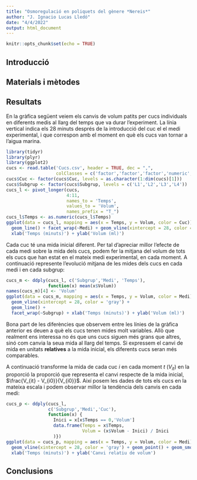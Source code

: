 ```yaml
---
title: "Osmoregulació en poliquets del gènere *Nereis*"
author: "J. Ignacio Lucas Lledó"
date: "4/4/2022"
output: html_document
---
```


```r
knitr::opts_chunk$set(echo = TRUE)
```

## Introducció

## Materials i mètodes

## Resultats

En la gràfica següent veiem els canvis de volum patits per cucs individuals en diferents medis al
llarg del temps que va durar l'experiment. La línia vertical indica els 28 minuts després de la
introducció del cuc el el medi experimental, i que correspon amb el moment en què els cucs van tornar
a l'aigua marina.

```r
library(tidyr)
library(plyr)
library(ggplot2)
cucs <- read.table('Cucs.csv', header = TRUE, dec = ",",
                   colClasses = c('factor','factor','factor','numeric','numeric','numeric',                       'numeric','numeric','numeric','numeric','numeric'))
cucs$Cuc <- factor(cucs$Cuc, levels = as.character(1:dim(cucs)[1]))
cucs$Subgrup <- factor(cucs$Subgrup, levels = c('L1','L2','L3','L4'))
cucs_l <- pivot_longer(cucs,
                       4:11,
                       names_to = 'Temps',
                       values_to = 'Volum',
                       names_prefix = "T_")
cucs_l$Temps <- as.numeric(cucs_l$Temps)
ggplot(data = cucs_l, mapping = aes(x = Temps, y = Volum, color = Cuc)) +
  geom_line() + facet_wrap(~Medi) + geom_vline(xintercept = 28, color = 'gray') +
  xlab('Temps (minuts)') + ylab('Volum (ml)')
```

Cada cuc té una mida inicial diferent. Per tal d'apreciar millor l'efecte de cada
medi sobre la mida dels cucs, podem fer la mitjana del volum de tots els cucs que
han estat en el mateix medi experimental, en cada moment. A continuació represente
l'evolució mitjana de les mides dels cucs en cada medi i en cada subgrup:

```r
cucs_m <- ddply(cucs_l, c('Subgrup','Medi', 'Temps'),
                function(x) mean(x$Volum))
names(cucs_m)[4] <- 'Volum'
ggplot(data = cucs_m, mapping = aes(x = Temps, y = Volum, color = Medi)) +
  geom_vline(xintercept = 28, color = 'gray') +
  geom_line() +
  facet_wrap(~Subgrup) + xlab('Temps (minuts)') + ylab('Volum (ml)')
```

Bona part de les diferències que observem entre les línies de la gràfica
anterior es deuen a què els cucs tenen mides molt variables. Allò que realment
ens interessa no és que uns cucs siguen més grans que altres, sinó com canvia
la seua mida al llarg del temps. Si expressem el canvi de mida en unitats
**relatives** a la mida inicial, els diferents cucs seran més comparables.

A continuació transforme la mida de cada cuc *i* en cada moment *t* ($V_{it}$) en la
proporció la proporció que representa el canvi respecte de la mida inicial,
$\frac{V_{it} - V_{i0}}{V_{i0}}$. Així posem les dades de tots els cucs en la
mateixa escala i podem observar millor la tendència dels canvis en cada medi:

```r
cucs_p <- ddply(cucs_l,
                c('Subgrup','Medi','Cuc'),
                function(x) {
                  Inici = x[x$Temps == 0,'Volum']
                  data.frame(Temps = x$Temps,
                             Volum = (x$Volum - Inici) / Inici
                  )})
ggplot(data = cucs_p, mapping = aes(x = Temps, y = Volum, color = Medi)) +
  geom_vline(xintercept = 28, color = 'gray') + geom_point() + geom_smooth()  +
  xlab('Temps (minuts)') + ylab('Canvi relatiu de volum')
```

## Conclusions